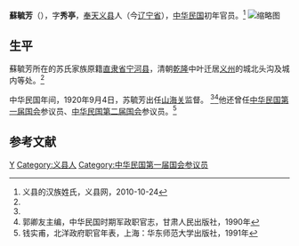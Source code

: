 {{Infobox Officeholder
|姓名= 蘇毓芳
|圖像=File:蘇毓芳2.jpg
|圖像大小=200px
|圖像說明=  
|字    = 字秀亭
|號    = 
|別名    = 
|出生日期 = 
|出生地點 = 
|逝世日期 = 
|逝世地點 = 
|死因    = 
|墓地    = 
|籍貫    = 
|政黨    = 
|parents  = 
|配偶   =
|伴侶    = 
|relatives  =  
|children  =  
|著作    = 
|past    = 
}}
'''蘇毓芳'''（{{bd|？||？|}}），字'''秀亭'''，[[奉天|奉天]][[义县|义县]]人（今[[辽宁省|辽宁省]]），[[中华民国|中华民国]]初年官员。<ref name=yxw>义县的汉族姓氏，义县网，2010-10-24</ref>
[[File:蘇毓芳.jpg|缩略图]]
==生平==
蘇毓芳所在的苏氏家族原籍[[直隶省|直隶省]][[宁河县|宁河县]]，清朝[[乾隆|乾隆]]中叶迁居[[义州|义州]]的城北头沟及城内等处。<ref name=yxw/>

中华民国年间，1920年9月4日，苏毓芳出任[[山海关|山海关]]监督。 <ref name=yxw/><ref>郭卿友主编，中华民国时期军政职官志，甘肃人民出版社，1990年</ref>他还曾任[[中华民国第一届国会|中华民国第一届国会]]参议员、[[中华民国第二届国会|中华民国第二届国会]]参议员。<ref>钱实甫，北洋政府职官年表，上海：华东师范大学出版社，1991年</ref>

==参考文献==
{{reflist}}

{{中華民國第二屆國會參議院議員}}

{{Authority control}}

{{DEFAULTSORT:}}
[[Category:苏姓|Y]]
[[Category:义县人|Category:义县人]]
[[Category:中华民国第一届国会参议员|Category:中华民国第一届国会参议员]]